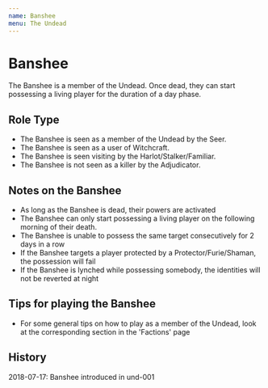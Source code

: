 ```yaml
---
name: Banshee
menu: The Undead
---
```


# Banshee

The Banshee is a member of the Undead. Once dead, they can start
possessing a living player for the duration of a day phase.

## Role Type

  - The Banshee is seen as a member of the Undead by the Seer.
  - The Banshee is seen as a user of Witchcraft.
  - The Banshee is seen visiting by the Harlot/Stalker/Familiar.
  - The Banshee is not seen as a killer by the Adjudicator.

## Notes on the Banshee

  - As long as the Banshee is dead, their powers are activated
  - The Banshee can only start possessing a living player on the
    following morning of their death.
  - The Banshee is unable to possess the same target consecutively for 2
    days in a row
  - If the Banshee targets a player protected by a
    Protector/Furie/Shaman, the possession will fail
  - If the Banshee is lynched while possessing somebody, the identities
    will not be reverted at night

## Tips for playing the Banshee

  - For some general tips on how to play as a member of the Undead, look
    at the corresponding section in the 'Factions' page

## History

2018-07-17: Banshee introduced in und-001
